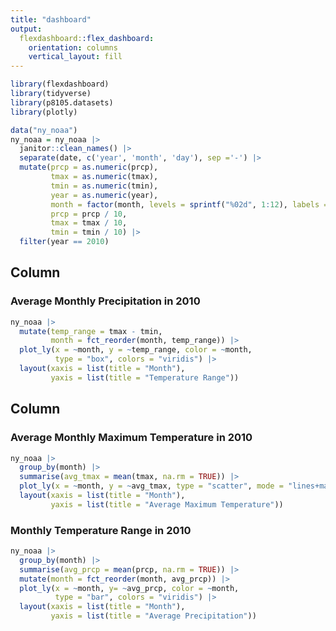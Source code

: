 ```yaml
---
title: "dashboard"
output: 
  flexdashboard::flex_dashboard:
    orientation: columns
    vertical_layout: fill
---
```


```r
library(flexdashboard)
library(tidyverse)
library(p8105.datasets)
library(plotly)
```

```r
data("ny_noaa") 
ny_noaa = ny_noaa |>
  janitor::clean_names() |> 
  separate(date, c('year', 'month', 'day'), sep ='-') |>
  mutate(prcp = as.numeric(prcp),
         tmax = as.numeric(tmax),
         tmin = as.numeric(tmin),
         year = as.numeric(year),
         month = factor(month, levels = sprintf("%02d", 1:12), labels = month.name),
         prcp = prcp / 10,
         tmax = tmax / 10,
         tmin = tmin / 10) |>
  filter(year == 2010)
```

Column {data-width=650}
-----------------------------------------------------------------------

### Average Monthly Precipitation in 2010

```r
ny_noaa |>
  mutate(temp_range = tmax - tmin,
         month = fct_reorder(month, temp_range)) |>
  plot_ly(x = ~month, y = ~temp_range, color = ~month,
          type = "box", colors = "viridis") |>
  layout(xaxis = list(title = "Month"),
         yaxis = list(title = "Temperature Range"))
```


Column {data-width=350}
-----------------------------------------------------------------------

### Average Monthly Maximum Temperature in 2010

```r
ny_noaa |>
  group_by(month) |>
  summarise(avg_tmax = mean(tmax, na.rm = TRUE)) |>
  plot_ly(x = ~month, y = ~avg_tmax, type = "scatter", mode = "lines+markers") |>
  layout(xaxis = list(title = "Month"),
         yaxis = list(title = "Average Maximum Temperature"))
```

### Monthly Temperature Range in 2010

```r
ny_noaa |>
  group_by(month) |>
  summarise(avg_prcp = mean(prcp, na.rm = TRUE)) |>
  mutate(month = fct_reorder(month, avg_prcp)) |>
  plot_ly(x = ~month, y= ~avg_prcp, color = ~month, 
          type = "bar", colors = "viridis") |>
  layout(xaxis = list(title = "Month"),
         yaxis = list(title = "Average Precipitation"))
```

